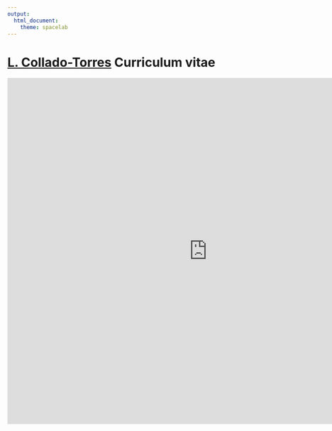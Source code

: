 ```yaml
---
output:
  html_document:
    theme: spacelab
---
```


[L. Collado-Torres](http://bit.ly/LColladoTorres) Curriculum vitae
================

<iframe src="http://docs.google.com/viewer?url=http://lcolladotor.github.io/cv/en_CV_lcollado.pdf&amp;embedded=true" width="900" height="780" style="border: none;"></iframe>
